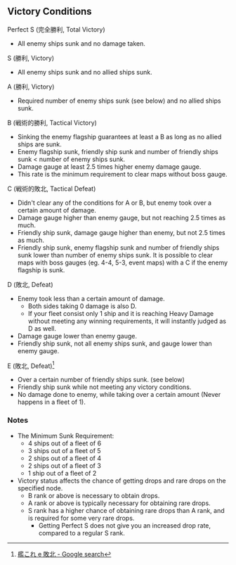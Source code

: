 ==Victory Conditions==
{{For|victory conditions for Air Raid Battles (空襲戦)|Events/Mechanics}}
{{For|alternative formulation of victory conditions|Partials/Victory Conditions}}

;Perfect S (完全勝利, Total Victory)
*All enemy ships sunk and no damage taken.
;S (勝利, Victory)
*All enemy ships sunk and no allied ships sunk.
;A (勝利, Victory)
*Required number of enemy ships sunk (see below) and no allied ships sunk.
;B (戦術的勝利, Tactical Victory)
* Sinking the enemy flagship guarantees at least a B as long as no allied ships are sunk.
*Enemy flagship sunk, friendly ship sunk and number of friendly ships sunk < number of enemy ships sunk.
*Damage gauge at least 2.5 times higher enemy damage gauge.
* This rate is the minimum requirement to clear maps without boss gauge.
;C (戦術的敗北, Tactical Defeat)
*Didn't clear any of the conditions for A or B, but enemy took over a certain amount of damage.
*Damage gauge higher than enemy gauge, but not reaching 2.5 times as much.
*Friendly ship sunk, damage gauge higher than enemy, but not 2.5 times as much.
*Friendly ship sunk, enemy flagship sunk and number of friendly ships sunk lower than number of enemy ships sunk. It is possible to clear maps with boss gauges (eg. 4-4, 5-3, event maps) with a C if the enemy flagship is sunk.
;D (敗北, Defeat)
*Enemy took less than a certain amount of damage.
**Both sides taking 0 damage is also D.
**If your fleet consist only 1 ship and it is reaching Heavy Damage without meeting any winning requirements, it will instantly judged as D as well.
*Damage gauge lower than enemy gauge.
*Friendly ship sunk, not all enemy ships sunk, and gauge lower than enemy gauge.
;E (敗北, Defeat)<ref>[http://googl.com/#q=艦これ_e_敗北 艦これ e 敗北 - Google search]</ref>
*Over a certain number of friendly ships sunk. (see below)
*Friendly ship sunk while not meeting any victory conditions.
*No damage done to enemy, while taking over a certain amount (Never happens in a fleet of 1).

==='''Notes'''===
*The Minimum Sunk Requirement:
** 4 ships out of a fleet of 6
** 3 ships out of a fleet of 5
** 2 ships out of a fleet of 4
** 2 ships out of a fleet of 3
** 1 ship out of a fleet of 2
*Victory status affects the chance of getting drops and rare drops on the specified node.
**B rank or above is necessary to obtain drops.
**A rank or above is typically necessary for obtaining rare drops.
**S rank has a higher chance of obtaining rare drops than A rank, and is required for some very rare drops.
***Getting Perfect S does not give you an increased drop rate, compared to a regular S rank.